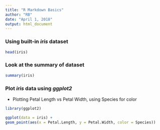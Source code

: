 ```yaml
---
title: "R Markdown Basics"
author: "RB"
date: "April 1, 2018"
output: html_document
---
```


### Using built-in *iris* dataset

```r
head(iris)
```


### Look at the summary of dataset

```r
summary(iris)
```



### Plot *iris* data using *ggplot2*
- Plotting Petal Length vs Petal Width, using Species for color

```r
library(ggplot2)

ggplot(data = iris) + 
geom_point(aes(x = Petal.Length, y = Petal.Width, color = Species))
```

